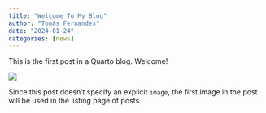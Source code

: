```yaml
---
title: "Welcome To My Blog"
author: "Tomás Fernandes"
date: "2024-01-24"
categories: [news]
---
```


This is the first post in a Quarto blog. Welcome!

![](thumbnail.jpg)

Since this post doesn't specify an explicit `image`, the first image in the post will be used in the listing page of posts.
